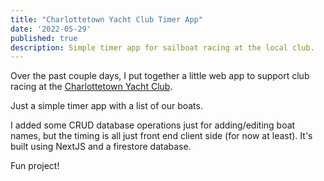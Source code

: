 ```yaml
---
title: "Charlottetown Yacht Club Timer App"
date: '2022-05-29'
published: true
description: Simple timer app for sailboat racing at the local club.
---
```


Over the past couple days, I put together a little web app to support club racing at the [Charlottetown Yacht Club](http://cyc.pe.ca). 

Just a simple timer app with a list of our boats. 

I added some CRUD database operations just for adding/editing boat names, but the timing is all just front end client side (for now at least). It's built using NextJS and a firestore database. 

Fun project!
